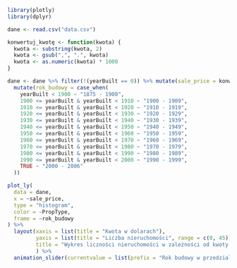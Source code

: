 ```r
library(plotly)
library(dplyr)

dane <- read.csv("data.csv")

konwertuj_kwotę <- function(kwota) {
  kwota <- substring(kwota, 2)
  kwota <- gsub(",", ".", kwota)
  kwota <- as.numeric(kwota) * 1000
}

dane <- dane %>% filter(!(yearBuilt == 0)) %>% mutate(sale_price = konwertuj_kwotę(Sale.Price.bid.price)) %>% 
  mutate(rok_budowy = case_when(
    yearBuilt < 1900 ~ "1875 - 1900",
    1900 <= yearBuilt & yearBuilt < 1910 ~ "1900 - 1909",
    1910 <= yearBuilt & yearBuilt < 1920 ~ "1910 - 1919",
    1920 <= yearBuilt & yearBuilt < 1930 ~ "1920 - 1929",
    1930 <= yearBuilt & yearBuilt < 1940 ~ "1930 - 1939",
    1940 <= yearBuilt & yearBuilt < 1950 ~ "1940 - 1949",
    1950 <= yearBuilt & yearBuilt < 1960 ~ "1950 - 1959",
    1960 <= yearBuilt & yearBuilt < 1970 ~ "1960 - 1969",
    1970 <= yearBuilt & yearBuilt < 1980 ~ "1970 - 1979",
    1980 <= yearBuilt & yearBuilt < 1990 ~ "1980 - 1989",
    1990 <= yearBuilt & yearBuilt < 2000 ~ "1990 - 1999",
    TRUE ~ "2000 - 2006"
  ))

plot_ly(
  data = dane,
  x = ~sale_price,
  type = "histogram",
  color = ~PropType,
  frame = ~rok_budowy
) %>%
  layout(xaxis = list(title = "Kwota w dolarach"),
         yaxis = list(title = "Liczba nieruchomości", range = c(0, 45)),
         title = "Wykres liczności nieruchomości w zależności od kwoty sprzedaży"
         ) %>% 
  animation_slider(currentvalue = list(prefix = "Rok budowy w przedziale: "))

```

